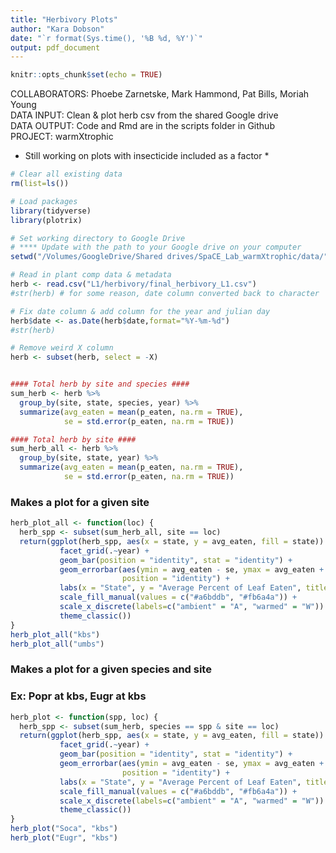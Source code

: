 ```yaml
---
title: "Herbivory Plots"
author: "Kara Dobson"
date: "`r format(Sys.time(), '%B %d, %Y')`"
output: pdf_document
---
```


```r
knitr::opts_chunk$set(echo = TRUE)
```

COLLABORATORS: Phoebe Zarnetske, Mark Hammond, Pat Bills, Moriah Young  
DATA INPUT: Clean & plot herb csv from the shared Google drive  
DATA OUTPUT: Code and Rmd are in the scripts folder in Github  
PROJECT: warmXtrophic  

* Still working on plots with insecticide included as a factor *
```r
# Clear all existing data
rm(list=ls())

# Load packages
library(tidyverse)
library(plotrix)

# Set working directory to Google Drive
# **** Update with the path to your Google drive on your computer
setwd("/Volumes/GoogleDrive/Shared drives/SpaCE_Lab_warmXtrophic/data/")

# Read in plant comp data & metadata
herb <- read.csv("L1/herbivory/final_herbivory_L1.csv")
#str(herb) # for some reason, date column converted back to character

# Fix date column & add column for the year and julian day
herb$date <- as.Date(herb$date,format="%Y-%m-%d")
#str(herb)

# Remove weird X column
herb <- subset(herb, select = -X)


#### Total herb by site and species ####
sum_herb <- herb %>%
  group_by(site, state, species, year) %>%
  summarize(avg_eaten = mean(p_eaten, na.rm = TRUE),
            se = std.error(p_eaten, na.rm = TRUE))

#### Total herb by site ####
sum_herb_all <- herb %>%
  group_by(site, state, year) %>%
  summarize(avg_eaten = mean(p_eaten, na.rm = TRUE),
            se = std.error(p_eaten, na.rm = TRUE))
```


### Makes a plot for a given site
```r
herb_plot_all <- function(loc) { 
  herb_spp <- subset(sum_herb_all, site == loc)
  return(ggplot(herb_spp, aes(x = state, y = avg_eaten, fill = state)) +
           facet_grid(.~year) +
           geom_bar(position = "identity", stat = "identity") +
           geom_errorbar(aes(ymin = avg_eaten - se, ymax = avg_eaten + se), width = 0.2,
                         position = "identity") +
           labs(x = "State", y = "Average Percent of Leaf Eaten", title = loc) +
           scale_fill_manual(values = c("#a6bddb", "#fb6a4a")) +
           scale_x_discrete(labels=c("ambient" = "A", "warmed" = "W")) +
           theme_classic())
}
herb_plot_all("kbs")
herb_plot_all("umbs")
```

### Makes a plot for a given species and site
### Ex: Popr at kbs, Eugr at kbs
```r
herb_plot <- function(spp, loc) { 
  herb_spp <- subset(sum_herb, species == spp & site == loc)
  return(ggplot(herb_spp, aes(x = state, y = avg_eaten, fill = state)) +
           facet_grid(.~year) +
           geom_bar(position = "identity", stat = "identity") +
           geom_errorbar(aes(ymin = avg_eaten - se, ymax = avg_eaten + se), width = 0.2,
                         position = "identity") +
           labs(x = "State", y = "Average Percent of Leaf Eaten", title = spp) +
           scale_fill_manual(values = c("#a6bddb", "#fb6a4a")) +
           scale_x_discrete(labels=c("ambient" = "A", "warmed" = "W")) +
           theme_classic())
}
herb_plot("Soca", "kbs")
herb_plot("Eugr", "kbs")
```